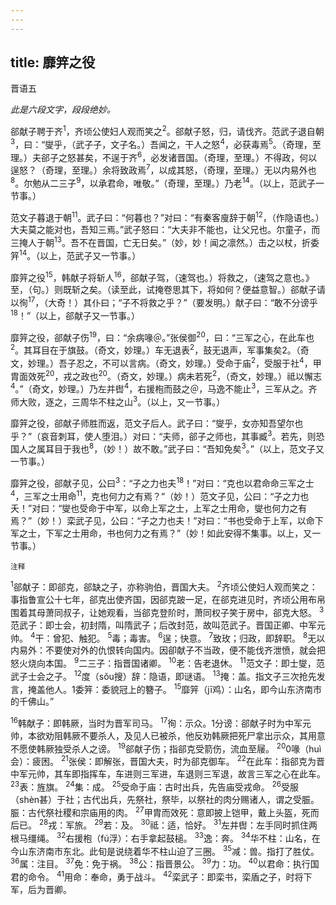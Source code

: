 ```yaml
---
---
---
```

title: 靡笄之役
---



晋语五

*此是六段文字，段段绝妙。*

郤献子聘于齐<sup>1</sup>，齐顷公使妇人观而笑之<sup>2</sup>。郤献子怒，归，请伐齐。范武子退自朝<sup>3</sup>，曰：“燮乎，（武子子，文子名。）吾闻之，干人之怒<sup>4</sup>，必获毒焉<sup>5</sup>。（奇理，至理。）夫郤子之怒甚矣，不逞于齐<sup>6</sup>，必发诸晋国。（奇理，至理。）不得政，何以逞怒？（奇理，至理。）余将致政焉<sup>7</sup>，以成其怒，（奇理，至理。）无以内易外也<sup>8</sup>。尔勉从二三子<sup>9</sup>，以承君命，唯敬。”（奇理，至理。）乃老<sup>14</sup>。（以上，范武子一节事。）

范文子暮退于朝<sup>11</sup>。武子曰：“何暮也？”对曰：“有秦客廋辞于朝<sup>12</sup>，（作隐语也。）大夫莫之能对也，吾知三焉。”武子怒曰：“大夫非不能也，让父兄也。尔童子，而三掩人于朝<sup>13</sup>。吾不在晋国，亡无日矣。”（妙，妙！闻之凛然。）击之以杖，折委笄<sup>14</sup>。（以上，范武子又一节事。）

靡笄之役<sup>15</sup>，韩献子将斩人<sup>16</sup>，郤献子驾，（速驾也。）将救之，（速驾之意也。》至，（句。）则既斩之矣。（读至此，试掩卷思其下，将如何？便益意智。）郤献子请以徇<sup>17</sup>，（大奇！）其仆曰；“子不将救之乎？”（要发明。）献子曰：“敢不分谤乎<sup>18</sup>！”（以上，郤献子又一节事。）

靡笄之役，郤献子伤<sup>19</sup>，曰：“余病喙＠。”张侯御<sup>20</sup>，曰：“三军之心，在此车也<sup>2</sup>。其耳目在于旗鼓。（奇文，妙理。）车无退表<sup>2</sup>，鼓无退声，军事集矣2。（奇文，妙理。）吾子忍之，不可以言病。（奇文，妙理。）受命于庙<sup>2</sup>，受服于社<sup>4</sup>，甲胄面效死<sup>20</sup>，戎之政也<sup>20</sup>。（奇文，妙理。）病未若死<sup>2</sup>，（奇文，妙理。）祗以懈志<sup>4</sup>。”（奇文，妙理。）乃左并辔<sup>4</sup>，右援枹而鼓之＠，马逸不能止<sup>3</sup>，三军从之。齐师大败，逐之，三周华不柱之山<sup>3</sup>。（以上，又一节事。）

靡笄之役，郤献子师胜而返，范文子后人。武子曰：“燮乎，女亦知吾望尔也乎？”（哀音刺耳，使人堕泪。）对曰：“夫师，郤子之师也，其事臧<sup>3</sup>。若先，则恐国人之属耳目于我也<sup>8</sup>，（妙！）故不敢。”武子曰：“吾知免矣<sup>3</sup>。”（以上，范文子又一节事。）

靡笄之役，郤献子见，公曰<sup>3</sup>：“子之力也夫<sup>18</sup>！”对曰：“克也以君命命三军之士<sup>4</sup>，三军之士用命<sup>11</sup>，克也何力之有焉？”（妙！）范文子见，公曰：“子之力也夭！”对曰：“燮也受命于中军，以命上军之士，上军之士用命，燮也何力之有焉？”（妙！）栾武子见，公曰：“子之力也夫！”对曰：“书也受命于上军，以命下军之士，下军之士用命，书也何力之有焉？”（妙！如此安得不集事。以上，又一节事。）

<sup>注释</sup>

<sup>1</sup>郤献子：即郤克，郤缺之子，亦称驹伯，晋国大夫。
<sup>2</sup>齐顷公使妇人观而笑之：事指鲁宣公十七年，郤克出使齐国，因郤克跛一足，在郤克进见时，齐顷公用布帛围着其母萧同叔子，让她观看，当郤克登阶时，萧同权子笑于房中，郤克大怒。
<sup>3</sup>范武子：即士会，初封隋，叫隋武子；后改封范，故叫范武子。晋国正卿、中军元帅。
<sup>4</sup>干：曾犯、触犯。
<sup>5</sup>毒；毒害。
<sup>6</sup>逞；快意。
<sup>7</sup>致玫；归政，即辞职。
<sup>8</sup>无以内易外：不要使对外的仇恨转向国内。因卻献子不当政，便不能伐齐泄愤，就会把怒火烧向本国。
<sup>9</sup>二三子：指晋国诸卿。
<sup>10</sup>老：告老退休。
<sup>11</sup>范文子：即士燮，范武子士会之子。
<sup>12</sup>度（sǒu搜）辞：隐语，即谜语。
<sup>13</sup>掩：盖。指文子三次抢先发言，掩盖他人。1委笄：委貌冠上的簪子。
<sup>15</sup>靡笄（jī鸡）：山名，即今山东济南市的千佛山。”

<sup>16</sup>韩献子：即韩厥，当时为晋军司马。
<sup>17</sup>徇：示众。1分谤：郤献子时为中军元帅，本欲劝阻韩厥不要杀人，及见人已被杀，他反劝韩厥把死尸拿出示众，其用意不愿使韩厥独受杀人之谤。
<sup>19</sup>郤献子伤；指郤克受箭伤，流血至屦。
<sup>20</sup>0喙（huì会）：疲困。
<sup>21</sup>张侯：即解张，晋国大夫，时为郤克御车。
<sup>22</sup>在此车：指郤克为晋中军元帅，其车即指挥车，车进则三军进，车退则三军退，故言三军之心在此车。
<sup>23</sup>表：旌旗。
<sup>24</sup>集：成。
<sup>25</sup>受命于庙：古时出兵，先告庙受戎命。
<sup>26</sup>受服（shèn甚）于社；古代出兵，先祭社，祭毕，以祭社的肉分赐诸人，谓之受脤。脤：古代祭社稷和宗庙用的肉。
<sup>27</sup>甲胄而效死：意即披上铠甲，戴上头盔，死而后已。
<sup>28</sup>戎：军旅。
<sup>29</sup>若：及。
<sup>30</sup>祗：适，恰好。
<sup>31</sup>左并辔：左手同时抓住两根马缰绳。
<sup>32</sup>右援枹（fú浮）：右手拿起鼓槌。
<sup>33</sup>逸：奔。
<sup>34</sup>华不柱：山名，在今山东济南市东北。此旬是说绕着华不柱山迫了三圈。
<sup>35</sup>减：兽。指打了胜仗。
<sup>36</sup>属：注目。
<sup>37</sup>免：免于祸。
<sup>38</sup>公：指晋景公。
<sup>39</sup>力：功。
<sup>40</sup>以君命：执行国君的命令。
<sup>41</sup>用命：奉命，勇于战斗。
<sup>42</sup>栾武子：即栾书，栾盾之子，时将下军，后为晋卿。